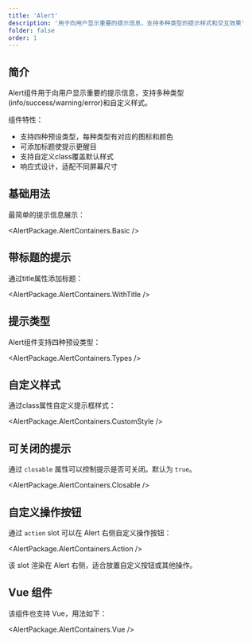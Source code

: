 ```yaml
---
title: 'Alert'
description: '用于向用户显示重要的提示信息，支持多种类型的提示样式和交互效果'
folder: false
order: 1
---
```



## 简介

Alert组件用于向用户显示重要的提示信息，支持多种类型(info/success/warning/error)和自定义样式。

组件特性：

- 支持四种预设类型，每种类型有对应的图标和颜色
- 可添加标题使提示更醒目
- 支持自定义class覆盖默认样式
- 响应式设计，适配不同屏幕尺寸

## 基础用法

最简单的提示信息展示：

<AlertPackage.AlertContainers.Basic />

## 带标题的提示

通过title属性添加标题：

<AlertPackage.AlertContainers.WithTitle />

## 提示类型

Alert组件支持四种预设类型：

<AlertPackage.AlertContainers.Types />

## 自定义样式

通过class属性自定义提示框样式：

<AlertPackage.AlertContainers.CustomStyle />

## 可关闭的提示

通过 `closable` 属性可以控制提示是否可关闭。默认为 `true`。

<AlertPackage.AlertContainers.Closable />

## 自定义操作按钮

通过 `action` slot 可以在 Alert 右侧自定义操作按钮：

<AlertPackage.AlertContainers.Action />

该 slot 渲染在 Alert 右侧，适合放置自定义按钮或其他操作。

## Vue 组件

该组件也支持 Vue，用法如下：

<AlertPackage.AlertContainers.Vue />
